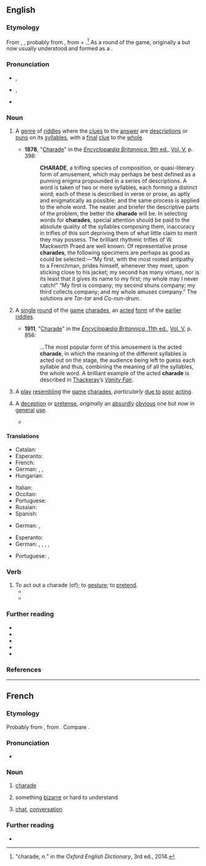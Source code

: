 ==English==

===Etymology===
From {{bor|en|fr|charade}}, {{m|fr|charrade||prattle, idle conversation; a kind of riddle}}, probably from {{der|en|oc|charrada||conversation; chatter}}, from {{m|oc|charrar||to chat; to chatter}} + {{m|oc|-ada}}.<ref>"charade, ''n.''" in the ''Oxford English Dictionary'', 3rd ed., 2014.</ref> As a round of the game, originally a {{clipping|en|acting charade|nocap=1}} but now usually understood and formed as a {{back-formation|en|charades|nocap=1}}.

===Pronunciation===
* {{a|RP}} {{enPR|shərädʹ|shərādʹ}}, {{IPA|en|/ʃəˈɹɑːd/|/ʃəˈɹeɪd/}}
* {{a|GA}} {{enPR|shərādʹ}}, {{IPA|en|/ʃəˈɹeɪd/}}
* {{rhymes|en|eɪd}}

===Noun===
{{en-noun}}

# {{lb|en|literature|archaic}} A [[genre]] of [[riddle]]s where the [[clue]]s to the [[answer]] are [[description]]s or [[pun]]s on its [[syllable]]s, with a [[final]] [[clue]] to the [[whole]].
#* '''1878''', "[[:s:Encyclopædia Britannica, Ninth Edition/Charade|Charade]]" in the [[:s:Encyclopædia Britannica, Ninth Edition|''Encyclopædia Britannica'', 9th ed.]], [[:s:Encyclopædia Britannica, Ninth Edition/Volume V|Vol. V]], p. 398:
#*: '''CHARADE''', a trifling species of composition, or quasi-literary form of amusement, which may perhaps be best defined as a punning enigma propounded in a series of descriptions. A word is taken of two or more syllables, each forming a distinct word; each of these is described in verse or prose, as aptly and enigmatically as possible; and the same process is applied to the whole word. The neater and briefer the descriptive parts of the problem, the better the '''charade''' will be. In selecting words for '''charades''', special attention should be paid to the absolute quality of the syllables composing them, inaccuracy in trifles of this sort depriving them of what little claim to merit they may possess. The brilliant rhythmic trifles of W. Mackworth Praed are well known. Of representative prose '''charades''', the following specimens are perhaps as good as could be selected:—“My first, with the most rooted antipathy to a Frenchman, prides himself, whenever they meet, upon sticking close to his jacket; my second has many virtues, nor is its least that it gives its name to my first; my whole may I never catch!” “My first is company; my second shuns company; my third collects company; and my whole amuses company.” The solutions are ''Tar-tar'' and ''Co-nun-drum''.
# {{lb|en|uncommon}} A [[single]] [[round]] of the [[game]] [[charades]], an [[act]]ed [[form]] of the [[earlier]] [[riddle]]s.
#: {{syn|en|acted charade|dumb charade|q2=obsolete}}
#* '''1911''', "[[:s:1911 Encyclopædia Britannica/Charade|Charade]]" in the [[:s:1911 Encyclopædia Britannica|''Encyclopædia Britannica'', 11th ed.]], [[:s:1911 Encyclopædia Britannica/Volume V|Vol. V]], p. 856:
#*: ...The most popular form of this amusement is the acted '''charade''', in which the meaning of the different syllables is acted out on the stage, the audience being left to guess each syllable and thus, combining the meaning of all the syllables, the whole word. A brilliant example of the acted '''charade''' is described in [[w:William Makepeace Thackeray|Thackeray]]’s ''[[:s:Vanity Fair (Thackeray)/Chapter 51|Vanity Fair]]''.
# {{lb|en|obsolete}} A [[play]] [[resembling]] the [[game]] [[charades]], ''particularly'' [[due to]] [[poor]] [[acting]].
# A [[deception]] or [[pretense]], ''originally'' an [[absurdly]] [[obvious]] one but ''now'' in [[general]] [[use]].
#: {{syn|en|farce|sham|Thesaurus:fake}}
#: {{ux|en|This whole '''charade''' is absurd.}}
#* {{quote-av
|en
|year=1999
|medium=motion picture
|title=Eyes Wide Shut
|role=Dr. Bill Harford
|actor=Tom Cruise
|writer={{w|Stanley Kubrick}}
|passage=The woman lying dead in the morgue was the woman at the party. Well, Victor, maybe I'm missing something here. You call it fake, a '''charade'''… Do you mind telling me what kind of fuckin' '''charade''' ends up with somebody turning up dead?}}

====Translations====
{{trans-top|riddle}}
* Catalan: {{t+|ca|xarada|f}}
* Esperanto: {{t+|eo|ŝarado}}
* French: {{t+|fr|charade|f}}
* German: {{t+|de|Scharade|f}}, {{t+|de|Silbenrätsel|n}}, {{t|de|Versrätsel|n}}
* Hungarian: {{t|hu|sarád}}
{{trans-mid}}
* Italian: {{t+|it|sciarada|f}}
* Occitan: {{t|oc|charrada|f}}
* Portuguese: {{t+|pt|charada|f}}
* Russian: {{t+|ru|шара́да|f}}
* Spanish: {{t+|es|charada|f}}
{{trans-bottom}}
{{trans-top|acted form of the earlier riddles}}
* German: {{t+|de|Scharade|f}}, {{t|de|pantomimisches Rätsel|n}}
{{trans-mid}}
{{trans-bottom}}
{{trans-see|party game|charades}}
{{trans-top|absurd deception}}
* Esperanto: {{t+|eo|farso}}
* German: {{t+|de|Scharade|f}}, {{t+|de|Farce|f}}, {{t+|de|Affentheater|n}}, {{t|de|Affenzirkus|m}}, {{t|de|unwürdiges Schauspiel|n}}
{{trans-mid}}
* Portuguese: {{t+|pt|charada|f}}, {{t+|pt|farsa|f}}
{{trans-bottom}}

===Verb===
{{en-verb}}

# To act out a charade (of); to [[gesture]]; to [[pretend]].
#* {{quote-book|en|year=2015|author=Graeme Fife|title=Tour de France: The History, The Legend, The Riders|passage=She flaps her hands and arms, eyes glaring, head shaking – '''charading''' ''Non, non, NON!''}}
#* {{quote-book|en|year=2017|author=David Friend|title=The Naughty Nineties|passage=Private, wholesome family time could no longer '''charade''' as being either private or wholly wholesome.}}

===Further reading===
* {{R:Webster 1913}}
* {{R:Century 1911}}
* {{R:OneLook}}
* {{pedia|charades}}
* {{pedia|charade (disambiguation)}}

===References===
<references/>

----

==French==

===Etymology===
Probably from {{bor|fr|oc|charrada}}, from {{m|oc|charrar||to chat}}. Compare {{cog|it|ciarlare}}.

===Pronunciation===
* {{fr-IPA}}

===Noun===
{{fr-noun|f}}

# [[#English|charade]] {{gloss|kind of riddle}}
# {{lb|fr|figurative}} something [[bizarre]] or hard to understand
#: {{ux|fr|Cet ouvrage est une vraie '''charade'''.|This book is really hard to understand, to follow.}}
# {{lb|fr|Louisiana French|Cajun French}} [[chat]], [[conversation]]

===Further reading===
* {{R:TLFi}}
